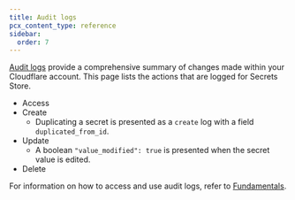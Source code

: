 ```yaml
---
title: Audit logs
pcx_content_type: reference
sidebar:
  order: 7
---
```


[Audit logs](/fundamentals/setup/account/account-security/review-audit-logs/) provide a comprehensive summary of changes made within your Cloudflare account. This page lists the actions that are logged for Secrets Store.

- Access
- Create
  - Duplicating a secret is presented as a `create` log with a field `duplicated_from_id`.
- Update
  - A boolean `"value_modified": true` is presented when the secret value is edited.
- Delete

For information on how to access and use audit logs, refer to [Fundamentals](/fundamentals/setup/account/account-security/review-audit-logs/).